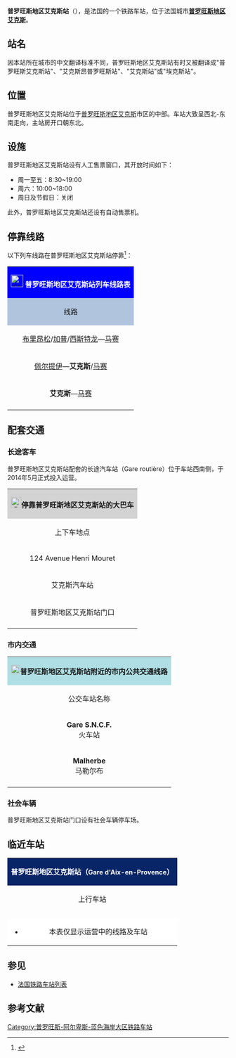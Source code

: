 {{Infobox station
| name          =[[File:Sncf-logo.svg|32x32px]]普罗旺斯地区艾克斯站<br>(<span style="font-size:small">艾克斯昂普罗旺斯站/艾克斯站</span>)<br>{{lang|fr|Gare d'Aix-en-Provence}} 
| type          = [[法国铁路|法国铁路]]
| image = File:Gare d'Aix-en-Provence - Bâtiment 1.JPG
|image_caption = 普罗旺斯地区艾克斯站正门
| address       = {{FRA}}[[罗讷河口省|罗讷河口省]][[普罗旺斯地区艾克斯|普罗旺斯地区艾克斯]]
| latd          = 43
| latm          = 31
| lats          = 23
| latNS         = N
| longd         = 5
| longm         = 26
| longs         = 42
| longEW        = E
| operator = [[File:Sncf-logo.svg|32x32px]]
| coordinates_display = yes
| iso_region    = FR
| line          = 
* [[里昂－马赛铁路|里昂－马赛铁路]]
* {{link-fr|罗尼亚克－艾克斯铁路|Ligne de Rognac à Aix-en-Provence}} 
| structure           = 
| levels              = 
| platform      = 3
| tracks        = 4
| elevation = 177米
| opened        = 1877年
| rebuilt =
| status = 使用中
| closed        = 
| passengers= 约58万人次<ref>{{Cite web|url=https://ressources.data.sncf.com/explore/dataset/frequentation-gares/?sort=voyageurs_2014&q=aix|title=Fréquentation en gares|accessdate=2016-11-30|author=SNCF|date=|language=法语|publisher=SNCF Open Data}}</ref>
| pass_year= 2015年
| ADA                 = Yes
| station_type = 客运车站
| connections = 
* Ouibus
* 艾克斯城市公共交通
* [[File:Q25443024_noun_35166_ccPierre-LucAuclair_to_walk.svg|18x18px]]→[[艾克斯汽车站|艾克斯汽车站]]
| route_map =
| map_locator   = 
| note =
| services = TER
}}

{{Distinguish|普罗旺斯地区艾克斯TGV站}}

'''普罗旺斯地区艾克斯站'''（{{lang-fr|Gare d'Aix-en-Provence}}），是法国的一个铁路车站，位于法国城市'''[[普罗旺斯地区艾克斯|普罗旺斯地区艾克斯]]'''。

==站名==

因本站所在城市的中文翻译标准不同，普罗旺斯地区艾克斯站有时又被翻译成"普罗旺斯艾克斯站"、"艾克斯昂普罗旺斯站"、"艾克斯站"或"埃克斯站"。

==位置==

普罗旺斯地区艾克斯站位于[[普罗旺斯地区艾克斯|普罗旺斯地区艾克斯]]市区的中部。车站大致呈西北-东南走向，主站房开口朝东北。

==设施==

普罗旺斯地区艾克斯站设有人工售票窗口，其开放时间如下：
* 周一至五：8:30~19:00 
* 周六：10:00~18:00 
* 周日及节假日：关闭

此外，普罗旺斯地区艾克斯站还设有自动售票机。

== 停靠线路 ==

{{动态列表|最后更新时间：2016年12月4日。本章节内容仅供参考，不排除因施工或罢工而引发的临时性变更。欢迎修正和补充}}

以下列车线路在普罗旺斯地区艾克斯站停靠<ref>{{Cite web|url=http://www.ter.sncf.com/paca/gares/87751404/Aix-en-Provence/pratique|title=GARE AIX-EN-PROVENCE|accessdate=2016-12-03|author=SNCF|date=|language=法语|publisher=TER PACA|archive-date=2019-05-18|archive-url=https://web.archive.org/web/20190518081732/https://www.ter.sncf.com/paca/gares/87751404/Aix-en-Provence/pratique|dead-url=no}}</ref>：

{| class="wikitable mw-collapsible" 
|colspan="5" style="background:#0000FF" align="center" |[[File:Sncf-logo.svg|28x28px]] <font color=#FFFFFF>'''普罗旺斯地区艾克斯站列车线路表'''</font>
|-
!style="background:#B0C4DE"| 线路
!style="background:#B0C4DE"|车种
!style="background:#B0C4DE"|上一站
!style="background:#B0C4DE"|下一站
!style="background:#B0C4DE"|大致运行频率{{noteTag|name=noteA}}
|-
|[[布里昂松站|布里昂松]]/[[加普站|加普]]/[[西斯特龙站|西斯特龙]]—[[马赛圣夏勒站|马赛]]
| rowspan="3" align="center"|'''[[法国大区列车|TER]]'''
|[[梅拉尔格站|梅拉尔格]]
|[[加尔达讷站|加尔达讷]]
|每天7趟左右
|-
|[[佩尔提伊站|佩尔提伊]]—'''艾克斯'''/[[马赛圣夏勒站|马赛]]
|[[梅拉尔格站|梅拉尔格]]
|（终点）/[[加尔达讷站|加尔达讷]]
|每天9趟左右
|-
|'''艾克斯'''—[[马赛圣夏勒站|马赛]]
|（起点）
|[[加尔达讷站|加尔达讷]]
|每天15趟左右
|-
|colspan="5" style="background:#FFFFFF"|{{noteFoot|1=
{{noteTag|name=noteA|1=在本栏中，往返1次为"1趟"；除特别标明外，其数据仅工作日有效，周末及节假日列车数量可能会减少}}
}}
|}

==配套交通==
===长途客车===

普罗旺斯地区艾克斯站配套的长途汽车站（Gare routière）位于车站西南侧，于2014年5月正式投入运营。

{| class="wikitable mw-collapsible" 
|colspan="3" align="center" style="background:#D3D3D3" |[[File:BSicon_BUS.svg|24x24px]]'''停靠普罗旺斯地区艾克斯站的大巴车'''
|-
!align="center" |上下车地点
!align="center" |运营单位
!align="center" |主要目的地{{noteTag|name=noteA}}
|-
| align="center"|124 Avenue Henri Mouret{{noteTag|name=noteJ}}
|align="center" |Flixbus{{noteTag|name=noteH}}
|
* 719线{{noteTag|name=noteG}}：[[瓦朗斯城站|瓦朗斯]]、[[里昂帕尔迪厄站|里昂]]、[[索恩河畔自由城|索恩河畔自由城]]、[[马孔|马孔]]、[[夏洛勒|夏洛勒]]、[[帕莱勒蒙尼亚勒站|帕莱勒蒙尼亚勒]]
* 728线：[[巴塞罗那|巴塞罗那]]、[[佩皮尼昂站|佩皮尼昂]]、[[雷萨宾讷站|蒙彼利埃]]、[[尼姆|尼姆]]、[[热那亚|热那亚]]、[[尼斯机场|尼斯]]、[[戛纳|戛纳]]
* 734线：[[瓦朗斯城站|瓦朗斯]]、[[圣艾蒂安|圣艾蒂安]]、[[克莱蒙费朗汽车站|克莱蒙费朗]]
* 739线：[[格勒诺布尔|格勒诺布尔]]、[[尚贝里|尚贝里]]、[[阿讷西|阿讷西]]、[[日内瓦|日内瓦]]
* 768线{{noteTag|name=noteF}}：[[尼姆|尼姆]]、[[雷萨宾讷站|蒙彼利埃]]、[[纳博讷|纳博讷]]、[[图卢兹汽车站|图卢兹]]
* N718线{{noteTag|name=noteD}}：[[图卢兹汽车站|图卢兹]]、[[阿让|阿让]]、[[波尔多|波尔多]]
* N719线：[[马约门站|巴黎西]]、[[奥尔良门站|巴黎南]]、[[里昂帕尔迪厄站|里昂]]、[[戛纳|戛纳]]、[[尼斯机场|尼斯]]、[[芒通|芒通]]、[[热那亚|热那亚]]
* N720线{{noteTag|name=noteE}}：[[米兰|米兰]]、[[热那亚|热那亚]]、[[尼斯|尼斯]]、[[里昂帕尔迪厄站|里昂]]、[[贝桑松|贝桑松]]、[[贝尔福|贝尔福]]、[[米卢斯|米卢斯]]、[[科尔马|科尔马]]、[[星星广场|斯特拉斯堡]]
* N734线：[[克莱蒙费朗汽车站|克莱蒙费朗]]、[[布尔日汽车站|布尔日]]、[[图尔站|图尔]]、[[索米尔|索米尔]]、[[昂热圣洛站|昂热]]、[[南特|南特]]
|-
| rowspan="4" align="center" |艾克斯汽车站{{noteTag|name=noteI}}
|align="center" |Eurolines{{noteTag|name=noteH}}
|[[巴塞罗那|巴塞罗那]]、[[尼斯|尼斯]]、[[佩皮尼昂站|佩皮尼昂]]、[[纳博讷|纳博讷]]、[[雷萨宾讷站|蒙彼利埃]]、[[尼姆|尼姆]]<br>（''可联程中转前往欧洲各地''）
|-
|align="center" |Isilines{{noteTag|name=noteH}}
|[[巴黎|巴黎]]、[[第戎城站|第戎]]、[[里昂|里昂]]、[[尼斯|尼斯]]、[[戛纳|戛纳]]
|-
|align="center" |普罗旺斯城际客运<br>[https://web.archive.org/web/20161202141314/http://www.info-ler.fr/53-Fiches-horaires.html LER] 
|
*17号线：[[卡庞特拉|卡庞特拉]]、[[卡瓦永|卡瓦永]]、[[普罗旺斯地区艾克斯TGV站|高铁站]]
* 19号线：[[土伦站|土伦]]
* 20号线：[[马赛圣夏勒站|马赛]]、[[尼斯|尼斯]]
* 23号线：[[阿维尼翁中央站|阿维尼翁]]
* 25号线：[[马赛圣夏勒站|马赛]]、[[福尔卡基耶|福尔卡基耶]]
* 27号线：[[马赛圣夏勒站|马赛]]、[[里耶_(上普罗旺斯阿尔卑斯省)|里耶]]
* 29号线：[[马赛圣夏勒站|马赛]]、[[西斯特龙|西斯特龙]]、[[加普|加普]]
|-
|align="center" |{{link-fr|罗讷河口省城际客运|Cartreize}}<br>Cartreize
|
* [[马赛圣夏勒站|马赛圣夏勒站]]（公交化运营）
* [https://web.archive.org/web/20160908011021/http://www.cartreize.com/me-deplacer/lignes-et-horaires/ 罗讷河口省境内主要城市]{{noteTag|name=noteC}}
|-
| rowspan="2" align="center"|普罗旺斯地区艾克斯站门口
|align="center" |Ouibus{{noteTag|name=noteH}}
|[[里昂|里昂]]、[[瓦朗斯|瓦朗斯]]、[[蒙特利马尔|蒙特利马尔]]、[[米兰|米兰]]、[[布里昂松|布里昂松]]、[[热那亚|热那亚]]、[[尼斯|尼斯]]
|-
|align="center" |[[SNCF|SNCF]]<br>Car TER{{noteTag|name=noteB}}
|（''当某条铁路线施工或罢工时，SNCF可能会提供途径该线路沿途站点的大巴车''）
|-
|colspan="3" style="background:#FFFFFF"|{{noteFoot|1=
{{noteTag|name=noteA|1=本栏不包括可以联程中转前往的目的地}}
{{noteTag|name=noteB|1=其车票可与SNCF的同线路车票通用}}
{{noteTag|name=noteC|1=部分城际客运线路仅周一至五开行}}
{{noteTag|name=noteD|1=每周二和周三停运}}
{{noteTag|name=noteE|1=每周一和周二停运}}
{{noteTag|name=noteF|1=每周二停运}}
{{noteTag|name=noteG|1=每周三停运}}
{{noteTag|name=noteH|1=车票需提前预定，需提前15~30分钟到场}}
{{noteTag|name=noteI|1=位于普罗旺斯地区艾克斯站西南大约200米}}
{{noteTag|name=noteJ|1=位于普罗旺斯地区艾克斯站西南大约300米}}
}}
|}

===市内交通===

{| class="wikitable mw-collapsible" 
|colspan="3" align="center" style="background:#AFDFE4"|[[File:Bus-logo.svg|21x21px]]'''普罗旺斯地区艾克斯站附近的市内公共交通线路'''
|-
!align="center" |公交车站名称
!align="center" |位置
!align="center" |停靠线路及行驶方向{{noteTag|name=noteA}}<ref>{{Cite web|url=http://www.aixenbus.fr/Se-deplacer/Horaires-et-plans-de-lignes-Septembre-2016|title=Horaires et plans de lignes - Septembre 2016|accessdate=2016-12-03|author=Aix en Bus|date=|language=法语|publisher=|archive-date=2017-10-22|archive-url=https://web.archive.org/web/20171022071713/http://www.aixenbus.fr/Se-deplacer/Horaires-et-plans-de-lignes-Septembre-2016|dead-url=no}}</ref>
|-
|'''Gare S.N.C.F.'''<br>火车站
|普罗旺斯艾克斯站正门口<br>（仅由东向西单向设站）
|
* 4路{{noteTag|name=noteB}}：'''[[普罗旺斯地区艾克斯|艾克斯]]'''-活动中心
* 8路：'''[[普罗旺斯地区艾克斯|艾克斯]]'''-马尔盖里德
* 19路{{noteTag|name=noteB}}：'''[[普罗旺斯地区艾克斯|艾克斯]]'''-加里斯城堡
* M2线{{noteTag|name=noteB}}：'''[[普罗旺斯地区艾克斯|艾克斯]]'''-塔马里医院
|-
|'''Malherbe'''<br>马勒尔布
|距离普罗旺斯艾克斯站100米<br>（仅由西向东单向设站）
|
* 1路{{noteTag|name=noteB}}：'''[[普罗旺斯地区艾克斯|艾克斯]]'''-雨果转盘（环线）
* 3路：'''[[普罗旺斯地区艾克斯|艾克斯]]'''-圣安德雷谷
* 4路{{noteTag|name=noteB}}：'''[[普罗旺斯地区艾克斯|艾克斯]]'''-圣安德雷谷
* 5路：'''[[普罗旺斯地区艾克斯|艾克斯]]'''-布吕内P+R停车场
* 6路：'''[[普罗旺斯地区艾克斯|艾克斯]]'''-三圣帝停车场
* 8路：'''[[普罗旺斯地区艾克斯|艾克斯]]'''-艺术谷
* 13路：'''[[勒托洛内|勒托洛内]]'''-帕雷特/镇中心
* 19路{{noteTag|name=noteB}}：'''[[普罗旺斯地区艾克斯|艾克斯]]'''-伊夫布朗游泳池
* 25路：'''[[韦内勒|韦内勒]]'''-大地
|-
|colspan="3" style="background:#FFFFFF"|{{noteFoot|1=
{{noteTag|name=noteA|1='''粗体字'''代表该站所在的市镇；中文名称非官方正式翻译，仅供参考}}
{{noteTag|name=noteB|1=周日及节假日停运}}
}}
|}

===社会车辆===

普罗旺斯地区艾克斯站门口设有社会车辆停车场。

==临近车站==

{|class="wikitable mw-collapsible" style="margin: 0 auto; width:42em;"
|colspan="3" style="background:#082567" align="center"|<font color=#FFFFFF>'''普罗旺斯地区艾克斯站（<span style="font-size:11pt;">Gare d'Aix-en-Provence</span>）'''</font>
|-
!上行车站
!线路
!下行车站
|-
|align="center" |{{link-fr|加尔丹讷站|Gare de Gardanne}}
|align="center" |'''[[里昂－马赛铁路|里昂－马赛铁路]]'''
|align="center" |{{link-fr|梅拉尔格站|Gare de Meyrargues}}
|-
|align="center" |{{link-fr|雷米勒站|Gare des Milles}}
|align="center" |'''{{link-fr|罗尼亚克－艾克斯铁路|Ligne de Rognac à Aix-en-Provence}} '''（货运）
|align="center" |（终点）
|-
|colspan="3" style="background:#FFFFFF"|
*本表仅显示运营中的线路及车站
|}

==参见==
* [[法国铁路车站列表|法国铁路车站列表]]

== 参考文献 ==
{{Reflist}}

{{法国主要火车站列表}}

[[Category:普罗旺斯-阿尔卑斯-蓝色海岸大区铁路车站|Category:普罗旺斯-阿尔卑斯-蓝色海岸大区铁路车站]]